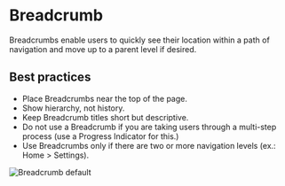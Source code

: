 # Breadcrumb

Breadcrumbs enable users to quickly see their location within a path of navigation and move up to a parent level if desired. 

## Best practices

- Place Breadcrumbs near the top of the page.
- Show hierarchy, not history.
- Keep Breadcrumb titles short but descriptive.
- Do not use a Breadcrumb if you are taking users through a multi-step process (use a Progress Indicator for this.)
- Use Breadcrumbs only if there are two or more navigation levels (ex.: Home > Settings).

![Breadcrumb default](/static/image/breadcrumb.svg)

